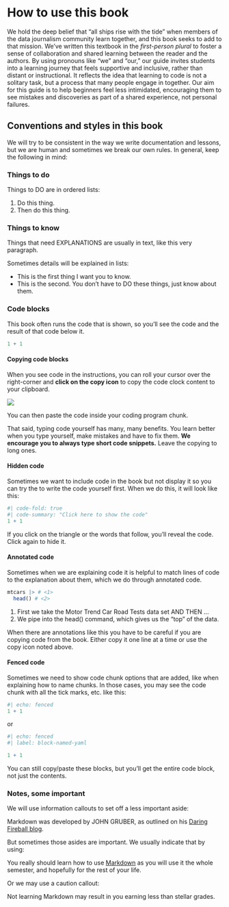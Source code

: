 # How to use this book {.unnumbered}

We hold the deep belief that "all ships rise with the tide" when members of the data journalism community learn together, and this book seeks to add to that mission. We've written this textbook in the *first-person plural* to foster a sense of collaboration and shared learning between the reader and the authors. By using pronouns like “we” and “our,” our guide invites students into a learning journey that feels supportive and inclusive, rather than distant or instructional. It reflects the idea that learning to code is not a solitary task, but a process that many people engage in together. Our aim for this guide is to help beginners feel less intimidated, encouraging them to see mistakes and discoveries as part of a shared experience, not personal failures.

## Conventions and styles in this book {.unnumbered}

We will try to be consistent in the way we write documentation and lessons, but we are human and sometimes we break our own rules. In general, keep the following in mind:

### Things to do {.unnumbered}

Things to DO are in ordered lists:

1.  Do this thing.
2.  Then do this thing.

### Things to know {.unnumbered}

Things that need EXPLANATIONS are usually in text, like this very paragraph.

Sometimes details will be explained in lists:

-   This is the first thing I want you to know.
-   This is the second. You don't have to DO these things, just know about them.

### Code blocks {.unnumbered}

This book often runs the code that is shown, so you'll see the code and the result of that code below it.

```r
1 + 1
```

#### Copying code blocks

When you see code in the instructions, you can roll your cursor over the right-corner and **click on the copy icon** to copy the code clock content to your clipboard.

![](images/index-copy-clipboard.png)

You can then paste the code inside your coding program chunk.

That said, typing code yourself has many, many benefits. You learn better when you type yourself, make mistakes and have to fix them. **We encourage you to always type short code snippets.** Leave the copying to long ones.

#### Hidden code

Sometimes we want to include code in the book but not display it so you can try the to write the code yourself first. When we do this, it will look like this:

```r
#| code-fold: true
#| code-summary: "Click here to show the code"
1 + 1
```

If you click on the triangle or the words that follow, you'll reveal the code. Click again to hide it.

#### Annotated code

Sometimes when we are explaining code it is helpful to match lines of code to the explanation about them, which we do through annotated code.

```r
mtcars |> # <1>
  head() # <2>
```

1.  First we take the Motor Trend Car Road Tests data set AND THEN ...
2.  We pipe into the head() command, which gives us the "top" of the data.

When there are annotations like this you have to be careful if you are copying code from the book. Either copy it one line at a time or use the copy icon noted above.

#### Fenced code

Sometimes we need to show code chunk options that are added, like when explaining how to name chunks. In those cases, you may see the code chunk with all the tick marks, etc. like this:

```r
#| echo: fenced
1 + 1
```

or

```r
#| echo: fenced
#| label: block-named-yaml

1 + 1

```

You can still copy/paste these blocks, but you'll get the entire code block, not just the contents.

### Notes, some important {.unnumbered}

We will use information callouts to set off a less important aside:

::: callout
Markdown was developed by JOHN GRUBER, as outlined on his [Daring Fireball blog](https://daringfireball.net/projects/markdown/).
:::

But sometimes those asides are important. We usually indicate that by using:

::: callout-important
You really should learn how to use [Markdown](https://rmarkdown.rstudio.com/) as you will use it the whole semester, and hopefully for the rest of your life.
:::

Or we may use a caution callout:

::: callout-caution
Not learning Markdown may result in you earning less than stellar grades.
:::


